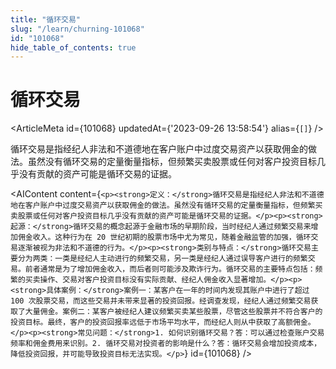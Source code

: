 ```yaml
---
title: "循环交易"
slug: "/learn/churning-101068"
id: "101068"
hide_table_of_contents: true
---
```



# 循环交易

<ArticleMeta id={101068} updatedAt={'2023-09-26 13:58:54'} alias={`[]`} />
<div className='border-solid border-b border-t-0 my-4 border-[var(--ifm-color-gray-300)]' />

循环交易是指经纪人非法和不道德地在客户账户中过度交易资产以获取佣金的做法。虽然没有循环交易的定量衡量指标，但频繁买卖股票或任何对客户投资目标几乎没有贡献的资产可能是循环交易的证据。

<AIContent content={`<p><strong>定义：</strong>循环交易是指经纪人非法和不道德地在客户账户中过度交易资产以获取佣金的做法。虽然没有循环交易的定量衡量指标，但频繁买卖股票或任何对客户投资目标几乎没有贡献的资产可能是循环交易的证据。</p><p><strong>起源：</strong>循环交易的概念起源于金融市场的早期阶段，当时经纪人通过频繁交易来增加佣金收入。这种行为在 20 世纪初期的股票市场中尤为常见，随着金融监管的加强，循环交易逐渐被视为非法和不道德的行为。</p><p><strong>类别与特点：</strong>循环交易主要分为两类：一类是经纪人主动进行的频繁交易，另一类是经纪人通过误导客户进行的频繁交易。前者通常是为了增加佣金收入，而后者则可能涉及欺诈行为。循环交易的主要特点包括：频繁的买卖操作、交易对客户投资目标没有实际贡献、经纪人佣金收入显著增加。</p><p><strong>具体案例：</strong>案例一：某客户在一年的时间内发现其账户中进行了超过 100 次股票交易，而这些交易并未带来显著的投资回报。经调查发现，经纪人通过频繁交易获取了大量佣金。案例二：某客户被经纪人建议频繁买卖某些股票，尽管这些股票并不符合客户的投资目标。最终，客户的投资回报率远低于市场平均水平，而经纪人则从中获取了高额佣金。</p><p><strong>常见问题：</strong>1. 如何识别循环交易？答：可以通过检查账户交易频率和佣金费用来识别。2. 循环交易对投资者的影响是什么？答：循环交易会增加投资成本，降低投资回报，并可能导致投资目标无法实现。</p>`} id={101068} />
